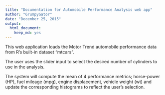 ```yaml
---
title: "Documentation for Automobile Performance Analysis web app"
author: "GrumpyGator"
date: "December 25, 2015"
output: 
  html_document: 
    keep_md: yes
---
```


This web application loads the Motor Trend automobile performance data from 
R's built-in dataset "mtcars".

The user uses the slider input to select the desired number of cylinders to 
use in the analysis. 

The system will compute the mean of 4 performance metrics; horse-power (HP),
fuel mileage (mpg), engine displacement, vehicle weight (wt) and update
the corresponding histograms to reflect the user's selection.
